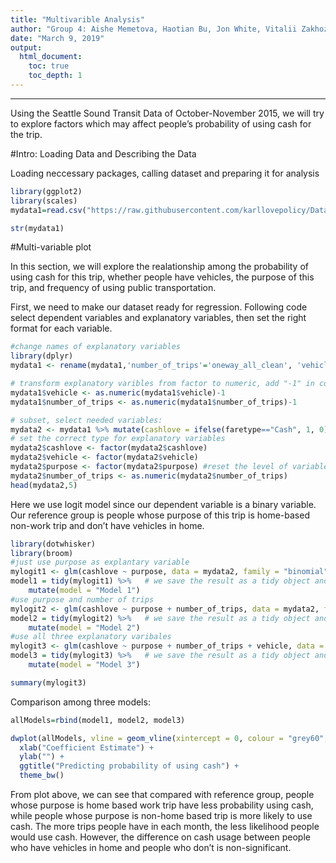 ```yaml
---
title: "Multivarible Analysis"
author: "Group 4: Aishe Memetova, Haotian Bu, Jon White, Vitalii Zakhozhyi"
date: "March 9, 2019"
output: 
  html_document:
    toc: true
    toc_depth: 1
---
```


______

Using the Seattle Sound Transit Data of October-November 2015, we will try to explore factors which may affect people's probability of using cash for the trip.


#Intro: Loading Data and Describing the Data

Loading neccessary packages, calling dataset and preparing it for analysis
```r
library(ggplot2)
library(scales)
mydata1=read.csv("https://raw.githubusercontent.com/karllovepolicy/Data_Visual_Final_Tutorial/master/FinalData.csv")
```

```r
str(mydata1)
```


#Multi-variable plot

In this section, we will explore the realationship among the probability of using cash for this trip, whether people have vehicles, the purpose of this trip, and frequency of using public transportation. 

First, we need to make our dataset ready for regression. Following code select dependent variables and explanatory variables, then set the right format for each variable.

```r
#change names of explanatory variables
library(dplyr)
mydata1 <- rename(mydata1,'number_of_trips'='oneway_all_clean', 'vehicle'='hhveh_clean')

# transform explanatory varibles from factor to numeric, add "-1" in command because Factors in R are represented internally as integers and the first factor is 1.
mydata1$vehicle <- as.numeric(mydata1$vehicle)-1
mydata1$number_of_trips <- as.numeric(mydata1$number_of_trips)-1

# subset, select needed variables:
mydata2 <- mydata1 %>% mutate(cashlove = ifelse(faretype=="Cash", 1, 0), vehicle = ifelse(vehicle>0, 1, 0)) %>% select(cashlove, purpose, number_of_trips, vehicle) %>% filter(purpose != "#NULL!")
# set the correct type for explanatory variables
mydata2$cashlove <- factor(mydata2$cashlove)
mydata2$vehicle <- factor(mydata2$vehicle)
mydata2$purpose <- factor(mydata2$purpose) #reset the level of variable "purpose"
mydata2$number_of_trips <- as.numeric(mydata2$number_of_trips)
head(mydata2,5)
```

Here we use logit model since our dependent variable is a binary variable. Our reference group is people whose purpose of this trip is home-based non-work trip and don't have vehicles in home.
```r
library(dotwhisker)
library(broom)
#just use purpose as explantary variable
mylogit1 <- glm(cashlove ~ purpose, data = mydata2, family = "binomial")
model1 = tidy(mylogit1) %>%   # we save the result as a tidy object and...
    mutate(model = "Model 1")
#use purpose and number of trips
mylogit2 <- glm(cashlove ~ purpose + number_of_trips, data = mydata2, family = "binomial")
model2 = tidy(mylogit2) %>%   # we save the result as a tidy object and...
    mutate(model = "Model 2")
#use all three explanatory varibales
mylogit3 <- glm(cashlove ~ purpose + number_of_trips + vehicle, data = mydata2, family = "binomial")
model3 = tidy(mylogit3) %>%   # we save the result as a tidy object and...
    mutate(model = "Model 3")

summary(mylogit3)
```


Comparison among three models:
```r
allModels=rbind(model1, model2, model3)

dwplot(allModels, vline = geom_vline(xintercept = 0, colour = "grey60", linetype = 2)) + 
  xlab("Coefficient Estimate") + 
  ylab("") +
  ggtitle("Predicting probability of using cash") +
  theme_bw()
```

From plot above, we can see that compared with reference group, people whose purpose is home based work trip have less probability using cash, while people whose purpose is non-home based trip is more likely to use cash.
The more trips people have in each month, the less likelihood people would use cash. However, the difference on cash usage between people who have vehicles in home and people who don't is non-significant. 


